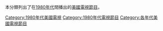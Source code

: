 本分類列出了在[[1980年代|1980年代]]間播出的[[美國|美國]][[電視節目|電視節目]]。

[[Category:1980年代美國電視|Category:1980年代美國電視]]
[[Category:1980年代電視節目|Category:1980年代電視節目]]
[[Category:各年代美國電視節目|Category:各年代美國電視節目]]